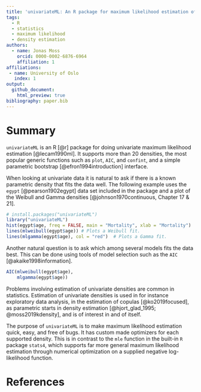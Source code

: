 ```yaml
---
title: 'univariateML: An R package for maximum likelihood estimation of univariate densities'
tags:
  - R
  - statistics
  - maximum likelihood
  - density estimation
authors:
  - name: Jonas Moss
    orcid: 0000-0002-6876-6964
    affiliation: 1
affiliations:
 - name: University of Oslo
   index: 1
output:
  github_document:
    html_preview: true
bibliography: paper.bib
---
```


# Summary

`univariateML` is an R [@r] package for doing univariate maximum likelihood estimation [@lecam1990ml]. 
It supports more than 20 densities, the most popular generic functions such as `plot`, `AIC`, and `confint`, and a simple parametric bootstrap [@efron1994introduction] interface.

When looking at univariate data it is natural to ask if there is a known 
parametric density that fits the data well. The following example uses the 
`egypt` [@pearson1902egypt] data set included in the package and a plot of the Weibull and Gamma
densities [@johnson1970continuous, Chapter 17 & 21]. 

```r
# install.packages("univariateML")
library("univariateML")
hist(egypt$age, freq = FALSE, main = "Mortality", xlab = "Mortality")
lines(mlweibull(egypt$age)) # Plots a Weibull fit.
lines(mlgamma(egypt$age), col = "red")  # Plots a Gamma fit.
```

Another natural question is to ask which among several models fits the data best.
This can be done using tools of model selection such as the `AIC` [@akaike1998information].

```r
AIC(mlweibull(egypt$age),
    mlgamma(egypt$age))
```

Problems involving estimation of univariate densities are common in statistics. 
Estimation of univariate densities is used in for instance exploratory data analysis, 
in the estimation of copulas [@ko2019focused],
as parametric starts in density estimation [@hjort_glad_1995; @moss2019kdensity], 
and is of interest in and of itself. 

The purpose of `univariateML` is to make maximum likelihood estimation quick, 
easy, and free of bugs. It has custom made optimizers for each supported density.
This is in contrast to the `mle` function in the built-in `R` package `stats4`,
which supports far more general maximum likelihood estimation through numerical
optimization on a supplied negative log-likelihood function.

# References
